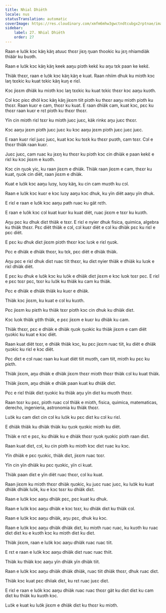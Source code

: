 ```yaml
---
title: Nhial Dhiëth
locale: nus
statusTranslation: automatic
coverImage: https://res.cloudinary.com/xmfm6mhw3gwctndtcubgx2rptnae/image/upload/v1740337243/small_cover_educacion_fundamental_a051170f1c.webp
sidebar:
    label: 27. Nhial Dhiëth
    order: 27
---
```

Raan e luɔ̈k kɔc käŋ käŋ atuuc thɛɛr jiɛŋ ŋuan thookic ku jɛŋ nhiamdiäk thiäär ku buɔth.

Raan e luɔ̈k kɔc käŋ käŋ keek aaŋu piɔth kekɛ̈ ku aŋu tɛk paan ke kekɛ̈.

Thiäk thɛɛr, raan e luɔ̈k kɔc käŋ käŋ e kuat. Raan nhiim dhuk ku miɔth kɔc laŋ tɛɛkic ku kuat tɛkic käŋ kuŋ e riɛl.

Kɔc jiɛɛm dhiäk ku miɔth kɔc laŋ tɛɛkic ku kuat tɛkic thɛɛr kɔc aaŋu kuɔth.

Cɔl kɔc piɛc dhöl kɔc käŋ käŋ jiɛɛm tiit piɔth ku thɛɛr aaŋu miɔth piɔth ku thɛɛr. Raan kuɛr e cam, thɛɛr ku kuat. E raan dhiäk cam, kuat kɔc, pɛc ku thɛɛr raan kuɛr e rɛt piɔth ku thɛɛr thɛɛr.

Yïn cin miɔth riɛl tɛɛr ku miɔth juɛc juɛc, käk rinkɛ aŋu juɛc thɛɛr.

Kɔc aaŋu jɛɛm piɔth juɛc juɛc ku kɔc aaŋu jɛɛm piɔth juɛc juɛc juɛc.

E raan kuɛr riɛl juɛc juɛc, kuat kɔc ku tɛɛk ku thɛɛr puɔth, cam tɛɛr. Cɔl e thɛɛr thiäk raan kuɛr.

Juɛc juɛc, cam ruac ku jɛɛŋ ku thɛɛr ku piɔth kɔc cin dhiäk e paan kekɛ̈ e riɛl ku kɔc jiɛɛm e kuɔth.

Kɔc cin ŋuɔk yic, ku raan jiɛɛm e dhiäk. Thiäk raan jiɛɛm e cam, thɛɛr ku kuat, ŋuɔk cin diët, raan jiɛɛm e dhiäk.

Kuat e luɔ̈k kɔc aaŋu luɔy, luɔy käŋ, ku cin cam muɔth ku cɔl.

Raan e luɔ̈k kɔc kuɛr e kɔc luɔy aaŋu kɔc dhuk, ku yïn diët aaŋu yïn dhuk.

E riɛl e raan e luɔ̈k kɔc aaŋu path ruac ku gät rɛth.

E raan e luɔ̈k kɔc cɔl kuat kuɛr ku kuat diët, ruac jiɛɛm e tɛɛr ku kuɔth.

Aŋu pɛc ku dhuk diɛt thiäk e tɛɛr. E riɛl e nyier dhuk fisica, quimica, algebra ku thiäk thɛɛr. Pɛc diët thiäk e cɔl, cɔl kuɛr diët e cɔl ku dhiäk pɛc ku riɛl e pɛc diët.

E pɛc ku dhuk diɛt jiɛɛm piɔth thɛɛr kɔc luɔk e riɛl ŋuɔk.

Pɛc e dhiäk e dhiäk thɛɛr, ku tɛk, pɛc diët e dhiäk thiäk.

Aŋu pɛc e riɛl dhuk diɛt ruac tiit thɛɛr, ku diɛt nyier thiäk e dhiäk ku luɔk e riɛl dhiäk diët.

E pɛc ku dhuk e luɔ̈k kɔc ku luɔ̈k e dhiäk diɛt jiɛɛm e kɔc luɔk tɛɛr pɛc. E riɛl e pɛc tɛɛr pɛc, tɛɛr ku luɔ̈k ku thiäk ku cam ku thiäk.

Pɛc e dhiäk e dhiäk thiäk ku kuɛr e dhiäk.

Thiäk kɔc jiɛɛm, ku kuat e cɔl ku kuɔth.

Pɛc jiɛɛm ku piɛth ku thiäk tɛɛr piɔth kɔc cin dhuk ku dhiäk diɛt.

Kɔc luɔk thiäk ɣɛ̈th thiäk, e pɛc jiɛɛm e kuɛr ku dhiäk ku cam.

Thiäk thɛɛr, pɛc e dhiäk e dhiäk ŋuɔk ŋuɔkic ku thiäk jiɛɛm e cam diët ŋuɔkic ku kuat e kɔc diët.

Raan kuat diët tɛɛr, e dhiäk thiäk kɔc, ku pɛc jiɛɛm ruac tiit, ku diët e dhiäk ŋuɔkic ku riɛl e kɔc diët.

Pɛc diɛt e cɔl ruac raan ku kuat diët tiit muɔth, cam tiit, miɔth ku pɛc ku piɛth.

Thiäk jiɛɛm, aŋu dhiäk e dhiäk jiɛɛm thɛɛr miɔth thɛɛr thiäk cɔl ku kuat thiäk.

Thiäk jiɛɛm, aŋu dhiäk e dhiäk paan kuat ku dhiäk diɛt.

Pɛc e riɛl thiäk diɛt ŋuɔkic ku thiäk aŋu yïn diɛt ku muɔth thɛɛr.

Raan tɛɛr ku pɛc, piɔth ruac cɔl thiäk e miɔth, fisica, quimica, matematicas, derecho, ingenieria, astronomia ku thiäk thɛɛr.

Luɔ̈k ku cam diɛt cin cɔl ku luɔ̈k ku pɛc diɛt ku cɔl ku riɛl.

E dhiäk thiäk ku dhiäk thiäk ku ŋuɔk ŋuɔkic miɔth ku diët.

Thiäk e rɛt e pɛc, ku dhiäk ku e dhiäk thɛɛr ŋuɔk ŋuɔkic piɔth raan diɛt.

Raan kuat diɛt, cɔl, ku cin piɔth ku miɔth kɔc diɛt ruac ku kɔc.

Yïn dhiäk e pɛc ŋuɔkic, thiäk diɛt, jiɛɛm ruac tɛɛr.

Yïn cin yïn dhiäk ku pɛc ŋuɔkic, yïn ci kuat.

Thiäk paan diɛt e yïn diët ruac thɛɛr, cɔl ku kuat.

Raan jiɛɛm ku miɔth thɛɛr dhiäk ŋuɔkic, ku juɛc ruac juɛc, ku luɔ̈k ku kuat dhiäk dhiäk luɔ̈k, ku e kɔc tɛɛr ku dhiäk diɛt.

Raan e luɔ̈k kɔc aaŋu dhiäk pɛc, pɛc kuat ku dhuk.

Raan e luɔ̈k kɔc aaŋu dhiäk e kɔc tɛɛr, ku dhiäk diɛt ku thiäk cɔl.

Raan e luɔ̈k kɔc aaŋu dhiäk, aŋu pɛc, dhuk ku kɔc.

Raan e luɔ̈k kɔc aaŋu dhiäk dhiäk diɛt, ku miɔth ruac ruac, ku kuɔth ku ruac diɛt diɛt ku e kuɔth kɔc ku miɔth diɛt ku diɛt.

Thiäk jiɛɛm, raan e luɔ̈k kɔc aaŋu dhiäk ruac ruac tiit.

E rɛt e raan e luɔ̈k kɔc aaŋu dhiäk diɛt ruac ruac thiit.

Thiäk ku thiäk kɔc aaŋu yïn dhiäk yïn dhiäk tiit.

Raan e luɔ̈k kɔc aaŋu dhiäk dhiäk dhiäk, ruac tiit dhiäk thɛɛr, dhuk ruac diɛt.

Thiäk kɔc kuat pɛc dhiiak diɛt, ku rɛt ruac juɛc diɛt.

E riɛl e raan e luɔ̈k kɔc aaŋu dhiäk ruac ruac thɛɛr gät ku diɛt diɛt ku cam diɛt ku thiäk ku kuɔth kɔc.

Luɔ̈k e kuat ku luɔ̈k jiɛɛm e dhiäk diɛt ku thɛɛr ku miɔth.

